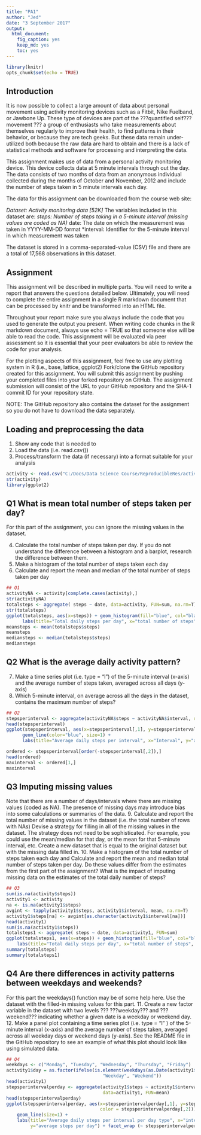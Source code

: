 ---
title: "PA1"
author: "Jed"
date: "3 September 2017"
output: 
  html_document: 
    fig_caption: yes
    keep_md: yes
    toc: yes
---
```{r setoptions, echo=FALSE}
library(knitr)
opts_chunk$set(echo = TRUE)
```

## Introduction

It is now possible to collect a large amount of data about personal movement using activity monitoring devices such as a Fitbit, Nike Fuelband, or Jawbone Up. These type of devices are part of the ???quantified self??? movement ??? a group of enthusiasts who take measurements about themselves regularly to improve their health, to find patterns in their behavior, or because they are tech geeks. But these data remain under-utilized both because the raw data are hard to obtain and there is a lack of statistical methods and software for processing and interpreting the data.

This assignment makes use of data from a personal activity monitoring device. This device collects data at 5 minute intervals through out the day. The data consists of two months of data from an anonymous individual collected during the months of October and November, 2012 and include the number of steps taken in 5 minute intervals each day.

The data for this assignment can be downloaded from the course web site:

*Dataset: Activity monitoring data [52K]
*The variables included in this dataset are:
*steps: Number of steps taking in a 5-minute interval (missing values are coded as NA)
*date: The date on which the measurement was taken in YYYY-MM-DD format
*interval: Identifier for the 5-minute interval in which measurement was taken

The dataset is stored in a comma-separated-value (CSV) file and there are a total of 17,568 observations in this dataset.

## Assignment 

This assignment will be described in multiple parts. You will need to write a report that answers the questions detailed below. Ultimately, you will need to complete the entire assignment in a single R markdown document that can be processed by knitr and be transformed into an HTML file.

Throughout your report make sure you always include the code that you used to generate the output you present. When writing code chunks in the R markdown document, always use echo = TRUE so that someone else will be able to read the code. This assignment will be evaluated via peer assessment so it is essential that your peer evaluators be able to review the code for your analysis.

For the plotting aspects of this assignment, feel free to use any plotting system in R (i.e., base, lattice, ggplot2)
Fork/clone the GitHub repository created for this assignment. You will submit this assignment by pushing your completed files into your forked repository on GitHub. The assignment submission will consist of the URL to your GitHub repository and the SHA-1 commit ID for your repository state.

NOTE: The GitHub repository also contains the dataset for the assignment so you do not have to download the data separately.

## Loading and preprocessing the data

1. Show any code that is needed to
2. Load the data (i.e. read.csv())
3. Process/transform the data (if necessary) into a format suitable for your analysis

```{r, echo=TRUE}
activity <- read.csv("C:/Docs/Data Science Course/ReproducibleRes/activity.csv")
str(activity)
library(ggplot2)
```

## Q1 What is mean total number of steps taken per day?
For this part of the assignment, you can ignore the missing values in the dataset.

4. Calculate the total number of steps taken per day. If you do not understand the difference 
between a histogram and a barplot, research the difference between them. 
5. Make a histogram of the total number of steps taken each day
6. Calculate and report the mean and median of the total number of steps taken per day

```{r, echo=TRUE}
## Q1
activityNA <- activity[complete.cases(activity),]
str(activityNA)
totalsteps <- aggregate( steps ~ date, data=activity, FUN=sum, na.rm=T)
str(totalsteps)
ggplot(totalsteps, aes(x=steps)) + geom_histogram(fill="blue", col="black", binwidth=1000)+
      labs(title="Total daily steps per day", x="total number of steps", y="frequency")
meansteps <- mean(totalsteps$steps)
meansteps
mediansteps <- median(totalsteps$steps)
mediansteps
``` 

## Q2 What is the average daily activity pattern?
7. Make a time series plot (i.e. type = "l") of the 5-minute interval (x-axis) and the average 
number of steps taken, averaged across all days (y-axis)
8. Which 5-minute interval, on average across all the days in the dataset, contains the maximum 
number of steps?

```{r, echo=TRUE} 
## Q2
stepsperinterval <- aggregate(activityNA$steps ~ activityNA$interval, data=activityNA, FUN=mean)
head(stepsperinterval)
ggplot(stepsperinterval, aes(x=stepsperinterval[,1], y=stepsperinterval[,2])) + 
      geom_line(color="blue", size=1) + 
      labs(title="Average daily steps per interval", x="Interval", y="average steps per day")

ordered <- stepsperinterval[order(-stepsperinterval[,2]),]
head(ordered)
maxinterval <- ordered[1,]
maxinterval
```

## Q3 Imputing missing values
Note that there are a number of days/intervals where there are missing values (coded as NA). 
The presence of missing days may introduce bias into some calculations or summaries of the data.
9. Calculate and report the total number of missing values in the dataset (i.e. the total number of 
rows with NAs)
Devise a strategy for filling in all of the missing values in the dataset. The strategy does not 
need to be sophisticated. For example, you could use the mean/median for that day, or the mean for 
that 5-minute interval, etc.
Create a new dataset that is equal to the original dataset but with the missing data filled in.
10. Make a histogram of the total number of steps taken each day and Calculate and report the mean
and median total number of steps taken per day. Do these values differ from the estimates from the 
first part of the assignment? What is the impact of imputing missing data on the estimates of the 
total daily number of steps?

``` {r, echo=TRUE}
## Q3
sum(is.na(activity$steps))
activity1 <- activity
na <- is.na(activity1$steps)
avgint <- tapply(activity1$steps, activity1$interval, mean, na.rm=T)
activity1$steps[na] <- avgint[as.character(activity1$interval[na])]
head(activity1)
sum(is.na(activity1$steps))
totalsteps1 <- aggregate( steps ~ date, data=activity1, FUN=sum)
ggplot(totalsteps1, aes(x=steps)) + geom_histogram(fill="blue", col="black", binwidth=1000)+
    labs(title="Total daily steps per day", x="total number of steps", y="frequency")
summary(totalsteps)
summary(totalsteps1)
```

## Q4 Are there differences in activity patterns between weekdays and weekends?
For this part the weekdays() function may be of some help here. Use the dataset with the filled-in missing values for this part.
11. Create a new factor variable in the dataset with two levels ??? ???weekday??? and ???weekend??? indicating
whether a given date is a weekday or weekend day.
12. Make a panel plot containing a time series plot (i.e. type = "l" ) of the 5-minute interval 
(x-axis) and the average number of steps taken, averaged across all weekday days or weekend days 
(y-axis). See the README file in the GitHub repository to see an example of what this plot should 
look like using simulated data.

```{r, echo=TRUE}
## Q4
weekdays <- c("Monday", "Tuesday", "Wednesday", "Thursday", "Friday")
activity1$day = as.factor(ifelse(is.element(weekdays(as.Date(activity1$date)),weekdays), 
                                    "Weekday", "Weekend"))
head(activity1)
stepsperintervalperday <- aggregate(activity1$steps ~ activity1$interval + activity1$day, 
                                    data=activity1, FUN=mean)
head(stepsperintervalperday)
ggplot(stepsperintervalperday, aes(x=stepsperintervalperday[,1], y=stepsperintervalperday[,3], 
                                   color = stepsperintervalperday[,2])) + 
    geom_line(size=1) +
    labs(title="Average daily steps per interval per day type", x="interval", 
         y="average steps per day") + facet_wrap (~ stepsperintervalperday[,2], ncol=1, nrow=2)
```












